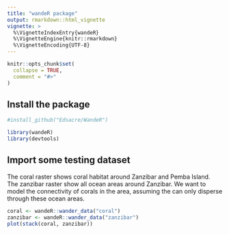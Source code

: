 ```yaml
---
title: "wandeR package"
output: rmarkdown::html_vignette
vignette: >
  %\VignetteIndexEntry{wandeR}
  %\VignetteEngine{knitr::rmarkdown}
  %\VignetteEncoding{UTF-8}
---
```


```r
knitr::opts_chunk$set(
  collapse = TRUE,
  comment = "#>"
)
```

## Install the package
```r
#install_github("Edsacre/WandeR")
```

```r
library(wandeR)
library(devtools)
```

## Import some testing dataset
The coral raster shows coral habitat around Zanzibar and Pemba Island.
The zanzibar raster show all ocean areas around Zanzibar.
We want to model the connectivity of corals in the area, assuming the can only
disperse through these ocean areas.
```r
coral <- wandeR::wander_data("coral")
zanzibar <- wandeR::wander_data("zanzibar")
plot(stack(coral, zanzibar))
```

